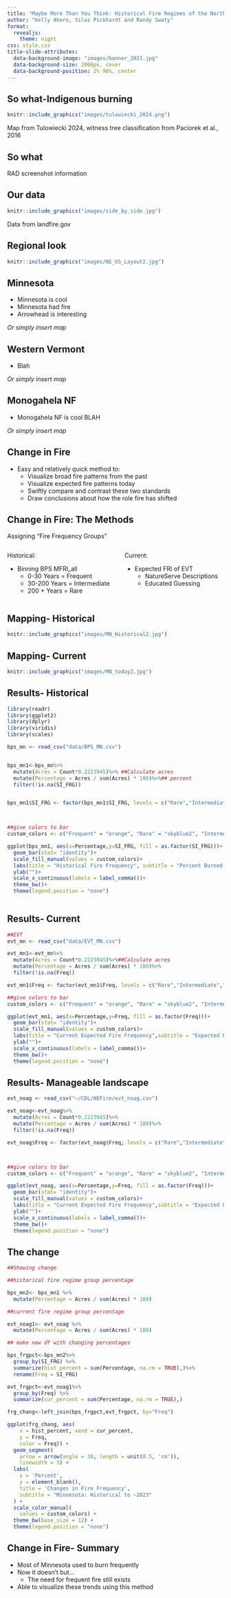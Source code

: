 ```yaml
---
title: "Maybe More Than You Think: Historical Fire Regimes of the Northeast United States"
author: "Kelly Ahern, Silas Pickhardt and Randy Swaty"
format: 
  revealjs:
    theme: night
css: style.css
title-slide-attributes: 
  data-background-image: "images/banner_2021.jpg"
  data-background-size: 2000px, cover
  data-background-position: 2% 98%, center
---
```


## So what-Indigenous burning

```r
knitr::include_graphics("images/tulowiecki_2024.png")
```

Map from Tulowiecki 2024, witness tree classification from Paciorek et al., 2016

## So what

RAD screenshot information

## Our data

```r
knitr::include_graphics("images/side_by_side.jpg")
```

Data from landfire.gov

## Regional look

```r
knitr::include_graphics("images/NE_US_Layout2.jpg")
```

## Minnesota

-   Minnesota is cool
-   Minnesota had fire
-   Arrowhead is interesting

*Or simply insert map*

## Western Vermont

-   Blah

*Or simply insert map*

## Monogahela NF

-   Monogahela NF is cool BLAH

*Or simply insert map*

## Change in Fire 
:::{.incremental}
- Easy and relatively quick method to:
  - Visualize broad fire patterns from the past
  - Visualize expected fire patterns today
  - Swiftly compare and contrast these two standards
  - Draw conclusions about how the role fire has shifted  
  
:::  
       
## Change in Fire: The Methods
::::::{.incremental}
Assigning "Fire Frequency Groups"

::::: columns 
::: column 

Historical: 

-  Binning BPS MFRI_all
    -   0-30 Years = Frequent
    -   30-200 Years = Intermediate
    -   200 + Years = Rare
    
:::


::: column
Current:

-  Expected FRI of EVT
    -   NatureServe Descriptions
    -   Educated Guessing
    
:::
::::
::::::
## Mapping- Historical

```r
knitr::include_graphics("images/MN_Historical2.jpg")
```


## Mapping- Current

```r
knitr::include_graphics("images/MN_today2.jpg")
```

## Results- Historical

```r
library(readr)
library(ggplot2)
library(dplyr)
library(viridis)
library(scales) 

bps_mn <- read_csv("data/BPS_MN.csv")


bps_mn1<-bps_mn%>%
  mutate(Acres = Count*0.2223945)%>% ##Calculate acres
  mutate(Percentage = Acres / sum(Acres) * 100)%>%## percent
  filter(!is.na(SI_FRG))


bps_mn1$SI_FRG <- factor(bps_mn1$SI_FRG, levels = c("Rare","Intermediate","Frequent"))



##give colors to bar
custom_colors <- c("Frequent" = "orange", "Rare" = "skyblue2", "Intermediate" = "darkgreen")

ggplot(bps_mn1, aes(x=Percentage,y=SI_FRG, fill = as.factor(SI_FRG)))+
  geom_bar(stat= "identity")+
  scale_fill_manual(values = custom_colors)+
  labs(title = "Historical Fire Frequency", subtitle = "Percent Burned Per Year by Frequency Group",caption = "Derived From LANDFIRE BpS Data")+
  ylab("")+
  scale_x_continuous(labels = label_comma())+
  theme_bw()+
  theme(legend.position = "none")
  

```


## Results- Current

```r
##EVT
evt_mn <- read_csv("data/EVT_MN.csv")

evt_mn1<-evt_mn%>%
  mutate(Acres = Count*0.2223945)%>%##Calculate acres
  mutate(Percentage = Acres / sum(Acres) * 100)%>%
  filter(!is.na(Freq))

evt_mn1$Freq <- factor(evt_mn1$Freq, levels = c("Rare","Intermediate","Frequent"))

##give colors to bar
custom_colors <- c("Frequent" = "orange", "Rare" = "skyblue2", "Intermediate" = "darkgreen")

ggplot(evt_mn1, aes(x=Percentage,y=Freq, fill = as.factor(Freq)))+
  geom_bar(stat= "identity")+
  scale_fill_manual(values = custom_colors)+
  labs(title = "Current Expected Fire Frequency",subtitle = "Expected Percent Burned Per Year by Frequency Group", caption = "Derived From LANDFIRE EVT Data")+
  ylab("")+
  scale_x_continuous(labels = label_comma())+
  theme_bw()+
  theme(legend.position = "none") 
```

## Results- Manageable landscape 
```r
evt_noag <- read_csv("~/CDL/NEFire/evt_noag.csv")

evt_noag<-evt_noag%>%
  mutate(Acres = Count*0.2223945)%>%
  mutate(Percentage = Acres / sum(Acres) * 100)%>%
  filter(!is.na(Freq))

evt_noag$Freq <- factor(evt_noag$Freq, levels = c("Rare","Intermediate","Frequent"))



##give colors to bar
custom_colors <- c("Frequent" = "orange", "Rare" = "skyblue2", "Intermediate" = "darkgreen")

ggplot(evt_noag, aes(x=Percentage,y=Freq, fill = as.factor(Freq)))+
  geom_bar(stat= "identity")+
  scale_fill_manual(values = custom_colors)+
  labs(title = "Current Expected Fire Frequency",subtitle = "Expected Percent Burned When Removing Development and Agriculture", caption = "Derived From LANDFIRE EVT Data")+
  ylab("")+
  scale_x_continuous(labels = label_comma())+
  theme_bw()+
  theme(legend.position = "none") 
```

## The change
```r
##Showing change

##historical fire regime group percentage

bps_mn2<- bps_mn1 %>%    
  mutate(Percentage = Acres / sum(Acres) * 100)  

##current fire regime group percentage

evt_noag1<- evt_noag %>%
  mutate(Percentage = Acres / sum(Acres) * 100) 

## make new df with changing percentages

bps_frgpct<-bps_mn2%>%
  group_by(SI_FRG) %>%
  summarize(hist_percent = sum(Percentage, na.rm = TRUE),)%>%
  rename(Freq = SI_FRG)

evt_frgpct<-evt_noag1%>%
  group_by(Freq) %>%
  summarize(cur_percent = sum(Percentage, na.rm = TRUE),)

frg_chang<-left_join(bps_frgpct,evt_frgpct, by="Freq")

ggplot(frg_chang, aes(
    x = hist_percent, xend = cur_percent, 
    y = Freq,
    color = Freq)) +
  geom_segment(
    arrow = arrow(angle = 30, length = unit(0.5, 'cm')),
    linewidth = 3) +
  labs(
    x = 'Percent', 
    y = element_blank(),
    title = 'Changes in Fire Frequency',
    subtitle = "Minnesota: Historical to ~2023"
  ) +
  scale_color_manual(
    values = custom_colors) +
  theme_bw(base_size = 12) +
  theme(legend.position = "none")
```

## Change in Fire- Summary
:::{.incremental}
- Most of Minnesota used to burn frequently
- Now it doesn't but...
    - The need for frequent fire still exists  
- Able to visualize these trends using this method

:::
 


